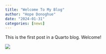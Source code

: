 ```yaml
---
title: "Welcome To My Blog"
author: "Hope Donoghue"
date: "2024-01-31"
categories: [news]
---
```


This is the first post in a Quarto blog. Welcome!

![](thumbnail.jpg)


